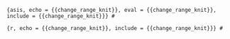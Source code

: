 ```{asis, echo = {{change_range_knit}}, eval = {{change_range_knit}}, include = {{change_range_knit}}}
#
```

```{r, echo = {{change_range_knit}}, include = {{change_range_knit}}}
#
```

